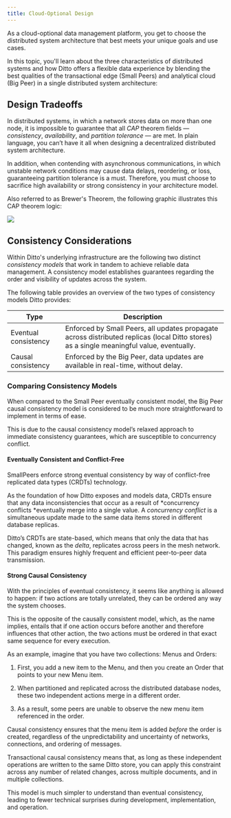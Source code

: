 ```yaml
---
title: Cloud-Optional Design
---
```


As a cloud-optional data management platform, you get to choose the distributed system architecture that best meets your unique goals and use cases.

In this topic, you'll learn about the three characteristics of distributed systems and how Ditto offers a flexible data experience by blending the best qualities of the transactional edge (Small Peers) and analytical cloud (Big Peer) in a single distributed system architecture:
<CardGroup>
 <Card title="Design Tradeoffs" icon="square-1" href="" iconType="solid" horizontal/>

 <Card title="Consistency Considerations" icon="square-2" href="/dql/ids-paths-strings-keywords#path-expressions" iconType="solid" horizontal/>
</CardGroup>


## Design Tradeoffs

In distributed systems, in which a network stores data on more than one node, it is impossible to guarantee that all *CAP* theorem fields — *consistency*, *availability*, and *partition tolerance* — are met. In plain language, you can’t have it all when designing a decentralized distributed system architecture.

In addition, when contending with asynchronous communications, in which unstable network conditions may cause data delays, reordering, or loss, guaranteeing partition tolerance is a must. Therefore, you must choose to sacrifice high availability or strong consistency in your architecture model.

Also referred to as Brewer's Theorem, the following graphic illustrates this CAP theorem logic:

<Frame>
  <img src="https://archbee-image-uploads.s3.amazonaws.com/qoRkNxW5fJ81r_NqVpc8C/W9Gpbb-Wkz8TArsZcoLgZ_cap-theorem.png"/>
</Frame>

## Consistency Considerations

Within Ditto's underlying infrastructure are the following two distinct *consistency models* that work in tandem to achieve reliable data management. A consistency model establishes guarantees regarding the order and visibility of updates across the system.

The following table provides an overview of the two types of consistency models Ditto provides:

| **Type**             | **Description**                                                                                                                           |
| -------------------- | ----------------------------------------------------------------------------------------------------------------------------------------- |
| Eventual consistency | Enforced by Small Peers, all updates propagate across distributed replicas (local Ditto stores) as a single meaningful value, eventually. |
| Causal consistency   | Enforced by the Big Peer, data updates are available in real-time, without delay.                                                         |

### Comparing Consistency Models

When compared to the Small Peer eventually consistent model, the Big Peer causal consistency model is considered to be much more straightforward to implement in terms of ease.

This is due to the causal consistency model’s relaxed approach to immediate consistency guarantees, which are susceptible to concurrency conflict.

#### Eventually Consistent and Conflict-Free

SmallPeers enforce strong eventual consistency by way of conflict-free replicated data types (CRDTs) technology.

As the foundation of how Ditto exposes and models data, CRDTs ensure that any data inconsistencies that occur as a result of *concurrency conflicts *eventually merge into a single value. A *concurrency conflict* is a simultaneous update made to the same data items stored in different database replicas.

Ditto’s CRDTs are state-based, which means that only the data that has changed, known as the *delta*, replicates across peers in the mesh network. This paradigm ensures highly frequent and efficient peer-to-peer data transmission. 

#### Strong Causal Consistency

With the principles of eventual consistency, it seems like anything is allowed to happen: if two actions are totally unrelated, they can be ordered any way the system chooses.

This is the opposite of the causally consistent model, which, as the name implies, entails that if one action occurs before another and therefore influences that other action, the two actions must be ordered in that exact same sequence for every execution.

As an example, imagine that you have two collections: Menus and Orders:

1. First, you add a new item to the Menu, and then you create an Order that points to your new Menu item.

2. When partitioned and replicated across the distributed database nodes, these two independent actions merge in a different order.

3. As a result, some peers are unable to observe the new menu item referenced in the order.

Causal consistency ensures that the menu item is added *before* the order is created, regardless of the unpredictability and uncertainty of networks, connections, and ordering of messages.

Transactional causal consistency means that, as long as these independent operations are written to the same Ditto store, you can apply this constraint across any number of related changes, across multiple documents, and in multiple collections.

This model is much simpler to understand than eventual consistency, leading to fewer technical surprises during development, implementation, and operation.
